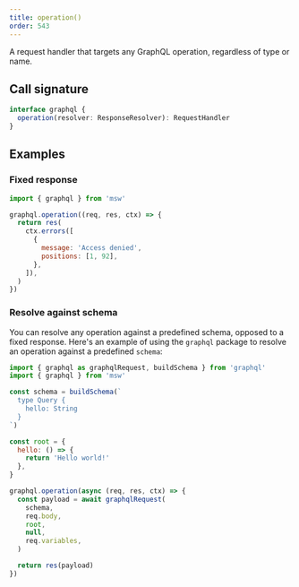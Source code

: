 ```yaml
---
title: operation()
order: 543
---
```


A request handler that targets any GraphQL operation, regardless of type or name.

## Call signature

```ts
interface graphql {
  operation(resolver: ResponseResolver): RequestHandler
}
```

## Examples

### Fixed response

```js focusedLines=3
import { graphql } from 'msw'

graphql.operation((req, res, ctx) => {
  return res(
    ctx.errors([
      {
        message: 'Access denied',
        positions: [1, 92],
      },
    ]),
  )
})
```

### Resolve against schema

You can resolve any operation against a predefined schema, opposed to a fixed response. Here's an example of using the `graphql` package to resolve an operation against a predefined `schema`:

```js focusedLines=16
import { graphql as graphqlRequest, buildSchema } from 'graphql'
import { graphql } from 'msw'

const schema = buildSchema(`
  type Query {
    hello: String
  }
`)

const root = {
  hello: () => {
    return 'Hello world!'
  },
}

graphql.operation(async (req, res, ctx) => {
  const payload = await graphqlRequest(
    schema,
    req.body,
    root,
    null,
    req.variables,
  )

  return res(payload)
})
```
